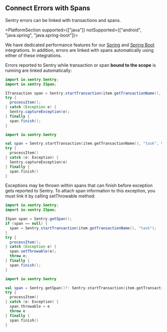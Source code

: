 ## Connect Errors with Spans

Sentry errors can be linked with transactions and spans.

<PlatformSection supported={["java"]} notSupported={["android", "java.spring", "java.spring-boot"]}>

<Note>

We have dedicated performance features for our [Spring](/platforms/java/guides/spring/) and [Spring Boot](/platforms/java/guides/spring-boot/) integrations. In addition, errors are linked with spans automatically using either of these integrations.

</Note>

</PlatformSection>

Errors reported to Sentry while transaction or span **bound to the scope** is running are linked automatically:

```java {tabTitle:Java}
import io.sentry.Sentry;
import io.sentry.ISpan;

ITransaction span = Sentry.startTransaction(item.getTransactionName(), "task", true);
try {
  processItem();
} catch (Exception e) {
  Sentry.captureException(e);
} finally {
  span.finish();
}
```

```kotlin {tabTitle:Kotlin}
import io.sentry.Sentry

val span = Sentry.startTransaction(item.getTransactionName(), "task", true)
try {
  processItem()
} catch (e: Exception) {
  Sentry.captureException(e)
} finally {
  span.finish()
}
```

Exceptions may be thrown within spans that can finish before exception gets reported to Sentry. To attach span information to this exception, you must link it by calling setThrowable method:

```java {tabTitle:Java}
import io.sentry.Sentry;
import io.sentry.ISpan;

ISpan span = Sentry.getSpan();
if (span == null) {
  span = Sentry.startTransaction(item.getTransactionName(), "task");
}
try {
  processItem();
} catch (Exception e) {
  span.setThrowable(e);
  throw e;
} finally {
  span.finish();
}
```

```kotlin {tabTitle:Kotlin}
import io.sentry.Sentry

val span = Sentry.getSpan()?: Sentry.startTransaction(item.getTransactionName(), "task")
try {
  processItem()
} catch (e: Exception) {
  span.throwable = e
  throw e
} finally {
  span.finish()
}
```
